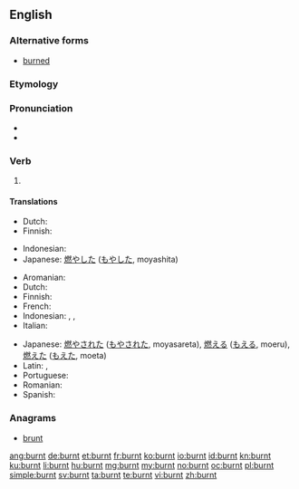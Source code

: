 ==English==

===Alternative forms===
* [[burned]]

===Etymology===
{{suffix|burn|t}}

===Pronunciation===
* {{IPA|/ˈbɜrnt/}}
* {{audio|en-us-burnt.ogg|Audio (US)}}

===Verb===
{{en-verb form}}

# {{past of|burn}}

====Translations====
{{trans-top|simple past of to burn}}
* Dutch: {{t+|nl|verbrandde}}
* Finnish: {{t-|fi|paloi}}
{{trans-mid}}
* Indonesian: {{t+|id|bakar|alt=membakar|xs=Indonesian}}
* Japanese: [[燃やした]] ([[もやした]], moyashita)
{{trans-bottom}}

{{trans-top|past participle of to burn}}
* Aromanian: {{t|rup|arsu}}
* Dutch: {{t+|nl|verbrand}}
* Finnish: {{t-|fi|palanut}}
* French: {{t|fr|brûlé}}
* Indonesian: {{t+|id|bakar|alt=membakar|xs=Indonesian}}, {{t+|id|bakar|alt=dibakar|xs=Indonesian}}, {{t+|id|bakar|alt=terbakar|xs=Indonesian}}
* Italian: {{t|it|arso}}
{{trans-mid}}
* Japanese: [[燃やされた]] ([[もやされた]], moyasareta),  [[燃える]] ([[もえる]], moeru),  [[燃えた]] ([[もえた]], moeta)
* Latin: {{t-|la|arsus|alt=ārsus}}, {{t-|la|aestuatus|alt=aestuātus}}
* Portuguese: {{t|pt|queimado}}
* Romanian: {{t|ro|ars}}
* Spanish: {{t+|es|quemado|m|s}}
{{trans-bottom}}

===Anagrams===
* [[brunt#English|brunt]]

[[ang:burnt]]
[[de:burnt]]
[[et:burnt]]
[[fr:burnt]]
[[ko:burnt]]
[[io:burnt]]
[[id:burnt]]
[[kn:burnt]]
[[ku:burnt]]
[[li:burnt]]
[[hu:burnt]]
[[mg:burnt]]
[[my:burnt]]
[[no:burnt]]
[[oc:burnt]]
[[pl:burnt]]
[[simple:burnt]]
[[sv:burnt]]
[[ta:burnt]]
[[te:burnt]]
[[vi:burnt]]
[[zh:burnt]]